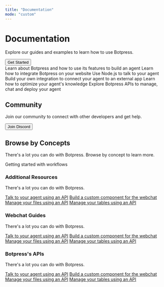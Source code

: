 ```yaml
---
title: "Documentation"
mode: "custom"
---
```



<div className="flex flex-col items-center justify-center my-10">
  <h1 className="text-4xl text-gray-600 font-bold pb-2">Documentation</h1>
  <p className="text-lg mb-4">Explore our guides and examples to learn how to use Botpress.</p>
  <a href="/guides/introduction">
  <button  className="flex items-center gap-2 border border-gray-300 bg-blue-500 text-white rounded-lg shadow-md px-6 py-2 text-sm font-medium text-gray-800 hover:bg-blue-600 focus:outline-none focus:ring-2 focus:ring-offset-2 focus:ring-gray-500">
    Get Started
  </button>
  </a>
</div>

<div className="flex flex-col items-center justify-center mb-20 mx-10">
  <CardGroup cols={3}>
    <Card title="Guides" href="/guides/introduction">
      Learn about Botpress and how to use its features to build an agent
    </Card>
    <Card title="Webchat" href="/webchat/introduction">
      Learn how to integrate Botpress on your website
    </Card>
    <Card title="Chat Api" href="/api-reference/chat-api/introduction">
      Use Node.js to talk to your agent
    </Card>
    <Card title="Build an integration" href="/for-developers/integration/getting-started">
      Build your own integration to connect your agent to an external app
    </Card>
    <Card title="Knowledge Base" href="/guides/knowledge-base">
      Learn how to optimize your agent's knowledge
    </Card>
    <Card title="Api Reference" href="/api-reference/introduction">
      Explore Botpress APIs to manage, chat and deploy your agent
    </Card>
  </CardGroup>
</div>

<div className="flex flex-col items-center justify-center pb-20">
  <h2 className="text-3xl text-gray-600 font-bold pb-2">Community</h2>
  <p className="text-md mb-4">Join our community to connect with other developers and get help.</p>
  <button href="https://discord.com/invite/botpress" className="flex items-center gap-2 bg-white border border-gray-300 rounded-lg shadow-md px-6 py-2 text-sm font-medium text-gray-800 hover:bg-gray-200 focus:outline-none focus:ring-2 focus:ring-offset-2 focus:ring-gray-500">
    <Icon icon="discord" iconType="solid" className='bg-purple-500' color="#5865F2" />
    <span>Join Discord</span>
  </button>
</div>

<div className="flex flex-col items-center justify-center pb-20">
  <h2 className="text-3xl text-gray-600 font-bold pb-2">Browse by Concepts</h2>
  <p className="text-md mb-4">There's a lot you can do with Botpress. Browse by concept to learn more.</p>
  <CardGroup cols={5}>
    <Card title="Workflows" href="/guides/workflows">
      Getting started with workflows
    </Card>
  </CardGroup>
</div>

<div className="grid grid-cols-1 gap-4 md:grid-cols-2 lg:grid-cols-3 items-center mb-10">
  <div className="flex flex-col justify-center items-center">
    <h3 className="text-xl text-gray-600 font-bold pb-2">Additional Resources</h3>
    <p className="text-md mb-4">There's a lot you can do with Botpress.</p>
    <div className="flex flex-col gap-2 justify-center items-center">
      <a href="" className="text-blue-400">Talk to your agent using an API</a>
      <a href="" className="text-blue-400">Build a custom component for the webchat</a>
      <a href="" className="text-blue-400">Manage your files using an API</a>
      <a href="" className="text-blue-400">Manage your tables using an API</a>
    </div>
  </div>
  <div className="flex flex-col justify-center items-center">
    <h3 className="text-xl text-gray-600 font-bold pb-2">Webchat Guides</h3>
    <p className="text-md mb-4">There's a lot you can do with Botpress.</p>
    <div className="flex flex-col gap-2 justify-center items-center">
      <a href="" className="text-blue-400">Talk to your agent using an API</a>
      <a href="" className="text-blue-400">Build a custom component for the webchat</a>
      <a href="" className="text-blue-400">Manage your files using an API</a>
      <a href="" className="text-blue-400">Manage your tables using an API</a>
    </div>
  </div>
  <div className="flex flex-col justify-center items-center">
    <h3 className="text-xl text-gray-600 font-bold pb-2">Botpress's APIs</h3>
    <p className="text-md mb-4">There's a lot you can do with Botpress.</p>
    <div className="flex flex-col gap-2 justify-center items-center">
      <a href="" className="text-blue-400">Talk to your agent using an API</a>
      <a href="" className="text-blue-400">Build a custom component for the webchat</a>
      <a href="" className="text-blue-400">Manage your files using an API</a>
      <a href="" className="text-blue-400">Manage your tables using an API</a>
    </div>
  </div>
</div>
